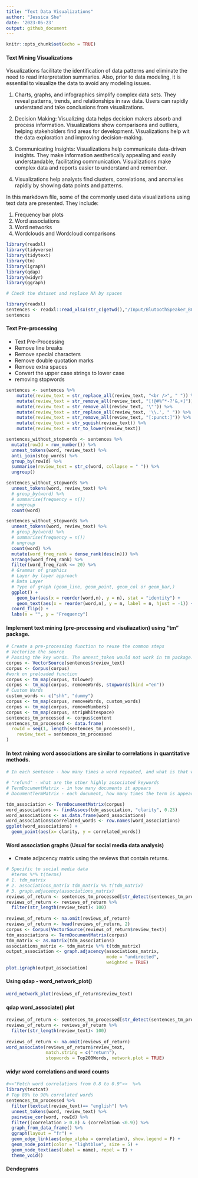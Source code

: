 ```yaml
---
title: "Text Data Visualizations"
author: "Jessica She"
date: '2023-05-23'
output: github_document
---
```


```r
knitr::opts_chunk$set(echo = TRUE)
```

#### Text Mining Visualizations 

Visualizations facilitate the identification of data patterns and eliminate the need to read interpretation summaries. Also, prior to data modeling, it is essential to visualize the data to avoid any modeling issues.

1. Charts, graphs, and infographics simplify complex data sets. They reveal patterns, trends, and relationships in raw data. Users can rapidly understand and take conclusions from visualizations.

2. Decision Making: Visualizing data helps decision makers absorb and process information. Visualizations show comparisons and outliers, helping stakeholders find areas for development. Visualizations help wit the data exploration and improving decision-making.

3. Communicating Insights: Visualizations help communicate data-driven insights. They make information aesthetically appealing and easily understandable, facilitating communication. Visualizations make complex data and reports easier to understand and remember.

4. Visualizations help analysts find clusters, correlations, and anomalies rapidly by showing data points and patterns. 

In this markdown file, some of the commonly used data visualizations using text data are presented. They include:

1. Frequency bar plots
2. Word associations 
3. Word networks 
4. Wordclouds and Wordcloud comparisons 

```r
library(readxl)
library(tidyverse)
library(tidytext)
library(tm)
library(igraph)
library(qdap)
library(widyr)
library(ggraph)
```



```r
# Check the dataset and replace NA by spaces 

library(readxl)
sentences <- readxl::read_xlsx(str_c(getwd(),"/Input/BlutoothSpeaker_B09JB8KPNW.xlsx"))
sentences

```

#### Text Pre-processing 

- Text Pre-Processing
+ Remove line breaks
+ Remove special characters
+ Remove double quotation marks
+ Remove extra spaces 
+ Convert the upper case strings to lower case
+ removing stopwords 


```r
sentences <- sentences %>%
    mutate(review_text = str_replace_all(review_text, "<br />", " ")) %>%
    mutate(review_text = str_remove_all(review_text, "[!@#%^*-?'&,+]")) %>%
    mutate(review_text = str_remove_all(review_text, '\"')) %>%
    mutate(review_text = str_replace_all(review_text, '\\.', " ")) %>%
    mutate(review_text = str_remove_all(review_text, "[:punct:]")) %>%
    mutate(review_text = str_squish(review_text)) %>%
    mutate(review_text = str_to_lower(review_text))
```


```r
sentences_without_stopwords <- sentences %>%
  mutate(rowId = row_number()) %>%
  unnest_tokens(word, review_text) %>%
  anti_join(stop_words) %>%
  group_by(rowId) %>%
  summarise(review_text = str_c(word, collapse = " ")) %>%
  ungroup()

```


```r
sentences_without_stopwords %>%
  unnest_tokens(word, review_text) %>%
  # group_by(word) %>%
  # summarise(frequency = n())
  # ungroup
  count(word)
```


```r
sentences_without_stopwords %>%
  unnest_tokens(word, review_text) %>%
  # group_by(word) %>%
  # summarise(frequency = n())
  # ungroup
  count(word) %>%
  mutate(word_freq_rank = dense_rank(desc(n))) %>%
  arrange(word_freq_rank) %>%
  filter(word_freq_rank <= 20) %>%
  # Grammar of graphics
  # Layer by layer approach
  # Data Layer
  # Type of graph (geom_line, geom_point, geom_col or geom_bar,)
  ggplot() +
    geom_bar(aes(x = reorder(word,n), y = n), stat = "identity") +
    geom_text(aes(x = reorder(word,n), y = n, label = n, hjust = -1)) +
  coord_flip() +
  labs(x = "", y = "Frequency")

```

#### Implement text mining (pre-processing and visuliazation) using "tm" package.

```r
# Create a pre-processing function to reuse the common steps
# Vectorize the source
# Passing the key words. The unnest_token would not work in tm package.
corpus <- VectorSource(sentences$review_text)
corpus <- Corpus(corpus)
#work on preloaded function
corpus <- tm_map(corpus, tolower)
corpus <- tm_map(corpus, removeWords, stopwords(kind ="en"))
# Custom Words
custom_words <- c("shh", "dummy")
corpus <- tm_map(corpus, removeWords, custom_words)
corpus <- tm_map(corpus, removeNumbers)
corpus <- tm_map(corpus, stripWhitespace)
sentences_tm_processed <- corpus$content
sentences_tm_processed <- data.frame(
  rowId = seq(1, length(sentences_tm_processed)),
    review_text = sentences_tm_processed
)
```


#### In text mining word associations are similar to correlations in quantitative methods.

```r
# In each sentence - how many times a word repeated, and what is that word in the overall corpus.

# "refund" - what are the other highly associated keywords
# TermDocumentMatrix - in how many documents it appears
# DocumentTermMatrix - each document, how many times the term is appeared

tdm_association <- TermDocumentMatrix(corpus)
word_associations <- findAssocs(tdm_association, "clarity", 0.25)
word_associations <- as.data.frame(word_associations)
word_associations$correlated_words <- row.names(word_associations)
ggplot(word_associations) + 
  geom_point(aes(x= clarity, y = correlated_words))
```

#### Word association graphs (Usual for social media data analysis)

- Create adjacency matrix using the reviews that contain returns. 

```r
# Specific to social media data
  #terms %*% t(terms)
# 1. tdm_matrix
# 2. associations_matrix tdm_matrix %% t(tdm_matrix)
# 3. graph.adjacency(associations_matrix)
reviews_of_return <- sentences_tm_processed[str_detect(sentences_tm_processed$review_text,"return"), ]
reviews_of_return <- reviews_of_return %>%
  filter(str_length(review_text)< 100)
         
reviews_of_return <- na.omit(reviews_of_return)
reviews_of_return <- head(reviews_of_return, 2)
corpus <- Corpus(VectorSource(reviews_of_return$review_text))
tdm_associations <- TermDocumentMatrix(corpus)
tdm_matrix <- as.matrix(tdm_associations)
associations_matrix <- tdm_matrix %*% t(tdm_matrix)
output_association <- graph.adjacency(associations_matrix,
                                      mode = "undirected",
                                      weighted = TRUE)
plot.igraph(output_association)
```


#### Using qdap - word_network_plot() 

```r
word_network_plot(reviews_of_return$review_text)

```


#### qdap word_associate() plot 
```r
reviews_of_return <- sentences_tm_processed[str_detect(sentences_tm_processed$review_text,"return"), ]
reviews_of_return <- reviews_of_return %>%
  filter(str_length(review_text)< 100)
         
reviews_of_return <- na.omit(reviews_of_return)
word_associate(reviews_of_return$review_text,
               match.string = c("return"),
               stopwords = Top200Words, network.plot = TRUE)
```


#### widyr word correlations and word counts 

```r
#<<"Fetch word correlations from 0.8 to 0.9">>  %>%
library(textcat)
# Top 80% to 90% correlated words
sentences_tm_processed %>%
  filter(textcat(review_text)== "english") %>%
  unnest_tokens(word, review_text) %>%
  pairwise_cor(word, rowId) %>%
  filter((correlation > 0.8) & (correlation <0.9)) %>%
  graph_from_data_frame() %>%
  ggraph(layout = "fr") +
  geom_edge_link(aes(edge_alpha = correlation), show.legend = F) +
  geom_node_point(color = "lightblue", size = 5) +
  geom_node_text(aes(label = name), repel = T) + 
  theme_void()


```

#### Dendograms 

```r

```


